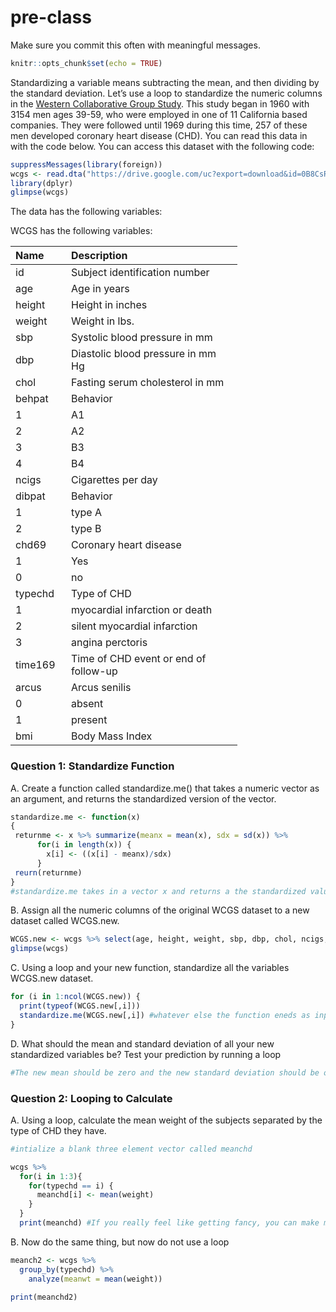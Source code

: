 # pre-class


Make sure you commit this often with meaningful messages. 



```{r setup, include=FALSE}
knitr::opts_chunk$set(echo = TRUE)
```








Standardizing a variable means subtracting the mean, and then dividing by the standard deviation. Let’s use a loop to standardize the numeric columns in the [Western Collaborative Group Study](https://clinicaltrials.gov/ct2/show/NCT00005174). This study began in 1960 with 3154 men ages 39-59, who were employed in one of 11 California based companies. They were followed until 1969 during this time, 257 of these men developed coronary heart disease (CHD). You can read this data in with the code below. You can access this dataset with the following code:

```{R}

suppressMessages(library(foreign))
wcgs <- read.dta("https://drive.google.com/uc?export=download&id=0B8CsRLdwqzbzYWxfN3ExQllBQkU")
library(dplyr)
glimpse(wcgs)
```

The data has the following variables:



WCGS has the following variables:

-----------------------------------------------------------
Name    Description
------- -------------------------------------------
id      Subject identification number

age     Age in years

height  Height in inches

weight  Weight in lbs.

sbp     Systolic blood pressure in mm 

dbp     Diastolic blood pressure in mm Hg

chol    Fasting serum cholesterol in mm 

behpat  Behavior

  1       A1

  2       A2

  3       B3

  4       B4

ncigs   Cigarettes per day

dibpat  Behavior

1       type A

2       type B

chd69   Coronary heart disease

1       Yes

0       no

typechd Type of CHD

1       myocardial infarction or death

2       silent myocardial infarction

3       angina perctoris

time169 Time of CHD event or end of follow-up

arcus   Arcus senilis

0       absent

1       present

bmi     Body Mass Index
-----------------------------------------------------------




### Question 1: Standardize Function

A. Create a function called standardize.me() that takes a numeric vector as an argument, and returns the standardized version of the vector. 
```{r}
standardize.me <- function(x)
{
 returnme <- x %>% summarize(meanx = mean(x), sdx = sd(x)) %>%
      for(i in length(x)) {
        x[i] <- ((x[i] - meanx)/sdx)
      }
 reurn(returnme)
}
#standardize.me takes in a vector x and returns a the standardized values from each column
```
B. Assign all the numeric columns of the original WCGS dataset to a new dataset called WCGS.new.
```{r}
WCGS.new <- wcgs %>% select(age, height, weight, sbp, dbp, chol, ncigs, time169, bmi)
glimpse(wcgs)
```
C. Using a loop and your new function, standardize all the variables WCGS.new dataset.
```{r}
for (i in 1:ncol(WCGS.new)) {
  print(typeof(WCGS.new[,i]))
  standardize.me(WCGS.new[,i]) #whatever else the function eneds as input may change. This should go col by col and standardize it
}
```
D. What should the mean and standard deviation of all your new standardized variables be? Test your prediction by running a loop
```{r}
#The new mean should be zero and the new standard deviation should be one since we standardized the vector
```



### Question 2: Looping to Calculate

A. Using a loop, calculate the mean weight of the subjects separated by the type of CHD they have.
```{r}
#intialize a blank three element vector called meanchd

wcgs %>%
  for(i in 1:3){
    for(typechd == i) {
      meanchd[i] <- mean(weight)
    }
  }
  print(meanchd) #If you really feel like getting fancy, you can make meanchd (the vector) into a dataframe so you can title the columns as each CHD condition (this seems emough however)

```
B. Now do the same thing, but now do not use a loop
```{r}
meanch2 <- wcgs %>%
  group_by(typechd) %>%
    analyze(meanwt = mean(weight))

print(meanchd2)
```

